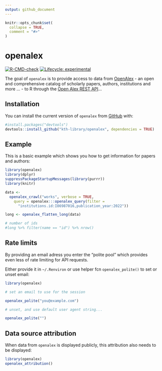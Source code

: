 ```yaml
---
output: github_document
---
```


<!-- README.md is generated from README.Rmd. Please edit that file -->

```r
knitr::opts_chunk$set(
  collapse = TRUE,
  comment = "#>"
)
```

# openalex

<!-- badges: start -->
[![R-CMD-check](https://github.com/KTH-Library/openalex/workflows/R-CMD-check/badge.svg)](https://github.com/KTH-Library/openalex/actions)
[![Lifecycle: experimental](https://img.shields.io/badge/lifecycle-experimental-orange.svg)](https://lifecycle.r-lib.org/articles/stages.html#experimental)
<!-- badges: end -->

The goal of `openalex` is to provide access to data from [OpenAlex](https://openalex.org) - an open and comprehensive catalog of scholarly papers, authors, institutions and more ... - to R through the [Open Alex REST API](https://docs.openalex.org/api)...

## Installation

You can install the current version of `openalex` from [GitHub](https://github.com/kth-library/openalex) with:

``` r
#install.packages("devtools")
devtools::install_github("kth-library/openalex", dependencies = TRUE)
```

## Example

This is a basic example which shows you how to get information for papers and authors:

```r

library(openalex)
library(dplyr)
suppressPackageStartupMessages(library(purrr))
library(knitr)

data <- 
  openalex_crawl("works", verbose = TRUE,
    query = openalex:::openalex_query(filter = 
      "institutions.id:I86987016,publication_year:2022"))

long <- openalex_flatten_long(data)

# number of ids
#long %>% filter(name == "id") %>% nrow()
```

## Rate limits

By providing an email adress you enter the "polite pool" which provides even less of rate limiting for API requests.

Either provide it in `~/.Renviron` or use helper fcn `openalex_polite()` to set or unset email:

```r
library(openalex)

# set an email to use for the session

openalex_polite("you@example.com")

# unset, and use default user agent string...

openalex_polite("")

```

## Data source attribution

When data from `openalex` is displayed publicly, this attribution also needs to be displayed:

```r
library(openalex)
openalex_attribution()
```
